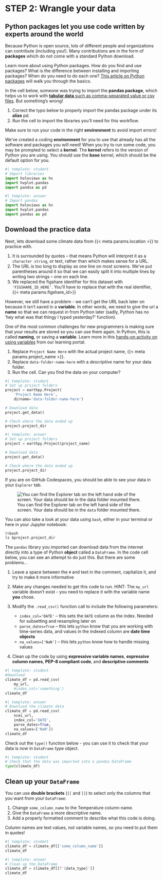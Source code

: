 # STEP 2: Wrangle your data

## Python **packages** let you use code written by experts around the world

Because Python is open source, lots of different people and organizations can contribute (including you!). Many contributions are in the form of **packages** which do not come with a standard Python download.

::: {.callout-read title="Packages need to be installed and imported."}
Learn more about using Python packages. How do you find and use packages? What is the difference between installing and importing packages? When do you need to do each one? [This article on Python packages](https://www.earthdatascience.org/courses/intro-to-earth-data-science/python-code-fundamentals/use-python-packages/) will walk you through the basics.
:::

In the cell below, someone was trying to import the **pandas package**, which helps us to work with [**tabular data** such as comma-separated value or csv files](https://www.earthdatascience.org/courses/intro-to-earth-data-science/file-formats/use-text-files/). But something's wrong!

::: {.callout-task title="Import packages"}

  1. Correct the typo below to properly import the pandas package under its **alias** pd.
  2. Run the cell to import the libraries you'll need for this workflow.

:::

::: {.content-visible when-format="ipynb"}
:::: {.callout-warning}
Make sure to run your code in the right **environment** to avoid import errors!

We've created a coding **environment** for you to use that already has all the software and packages you will need! When you try to run some code, you may be prompted to select a **kernel**. The **kernel** refers to the version of Python you are using. You should use the **base** kernel, which should be the default option for you.
::::
:::

```python
#| template: student
# Import libraries
import holoviews as hv
import hvplot.pandas
import pandsa as pd
```

::: {.content-visible when-format="html"}
```python
#| template: answer
# Import pandas
import holoviews as hv
import hvplot.pandas
import pandas as pd
```
:::

## Download the practice data

Next, lets download some climate data from {{< meta params.location >}} to practice with. 

  1. It is surrounded by quotes -- that means Python will interpret it as a `character string`, or text, rather than which makes sense for a URL.
  2. The URL is too long to display as one line on most screens. We've put parentheses around it so that we can easily split it into multiple lines by writing two strings -- one on each line.
  3. We replaced the figshare identifier for this dataset with `'FIGSHARE_ID_HERE'`. You'll have to replace that with the real identifier, {{< meta params.figshare_id>}}

However, we still have a problem - we can't get the URL back later on because it isn't saved in a **variable**. In other words, we need to give the url a **name** so that we can request in from Python later (sadly, Python has no 'hey what was that thingy I typed yesterday?' function).

::: {.callout-read title="Names/variables in Python"}
One of the most common challenges for new programmers is making sure that your results are stored so you can use them again. In Python, this is called **naming**, or saving a **variable**.  Learn more in this [hands-on activity on using variables](https://www.earthdatascience.org/courses/intro-to-earth-data-science/python-code-fundamentals/get-started-using-python/variables/) from our learning portal.
:::

::: {.callout-task title="Save the URL for later"}

  1. Replace `Project Name Here` with the actual project name, {{< meta params.project_name >}}. 
  2. Replace  `data-folder-name-here` with a *descriptive* name for your data folder.
  3. Run the cell. Can you find the data on your computer?

:::

```python
#| template: student
# Set up project folders
project = earthpy.Project(
    'Project Name Here',
    dirname='data-folder-name-here')

# Download data
project.get_data()

# Check where the data ended up
project.project_dir
```

::: {.content-visible when-format="html"}
```python
#| template: answer
# Set up project folders
project = earthpy.Project(project_name)

# Download data
project.get_data()

# Check where the data ended up
project.project_dir
```
:::

If you are on GitHub Codespaces, you should be able to see your data in your `Explorer` tab.

![You can find the Explorer tab on the left hand side of the screen. Your data should be in the `data` folder mounted there.]()

You can also take a look at your data using `bash`, either in your terminal or here in your Jupyter notebook:

```python
%%bash
ls $project.project_dir
```

The `pandas` library you imported can download data from the internet directly into a type of Python **object** called a `DataFrame`. In the code cell below, you can see an attempt to do just this. But there are some problems...

::: {.callout-task title="Fix some code!"}

  1. Leave a space between the `#` and text in the comment, capitalize it, and try to make it more informative
  2. Make any changes needed to get this code to run. HINT: The `my_url` variable doesn't exist - you need to replace it with the variable name **you** chose.
  3. Modify the `.read_csv()` function call to include the following parameters:

      + `index_col='DATE'` -- this sets the `DATE` column as the index. Needed for subsetting and resampling later on
      + `parse_dates=True` -- this lets `python` know that you are working with time-series data, and values in the indexed column are **date time objects**
      + `na_values=['NaN']` -- this lets `python` know how to handle missing values

  4. Clean up the code by using **expressive variable names**, **expressive column names**, **PEP-8 compliant code**, and **descriptive comments**

:::

```python
#| template: student
#download
climate_df = pd.read_csv(
    my_url,
    #index_col='something')
climate_df
```

::: {.content-visible when-format="html"}
```python
#| template: answer
# Download the climate data
climate_df = pd.read_csv(
    ncei_url,
    index_col='DATE',
    parse_dates=True,
    na_values=['NaN'])
climate_df
```
:::

:::{.callout-tip}
Check out the `type()` function below - you can use it to check that your data is now in `DataFrame` type object.
:::

```python
#| template: student
# Check that the data was imported into a pandas DataFrame
type(climate_df)
```

## Clean up your `DataFrame`

::: {.callout-task title="Get rid of unwanted columns"}
You can use **double brackets** (`[[` and `]]`) to select only the columns that you want from your `DataFrame`:

  1. Change `some_column_name` to the Temperature column name.
  2. Give the `DataFrame` a more descriptive name.
  3. Add a properly formatted comment to describe what this code is doing.

:::

::: {.callout-warning}
Column names are text values, not variable names, so you need to put them in quotes!
:::

```python
#| template: student
climate_df = climate_df[['some_column_name']]
climate_df
```

::: {.content-visible when-format="html"}
```python
#| template: answer
# Clean up the DataFrame
climate_df = climate_df[[f'{data_type}']]
climate_df
```
:::

